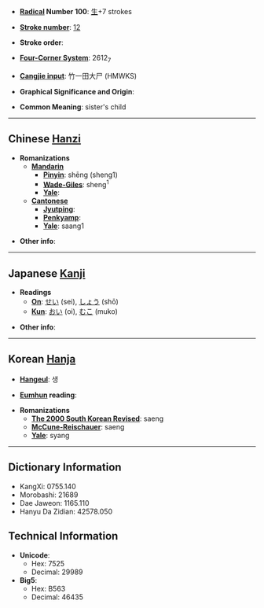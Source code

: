 * '''[[Wiktionary:Chinese radical index| Radical]] Number 100''': [[Wiktionary:Chinese radical index 生|生]]+7 strokes

* '''[[Wiktionary:Chinese total strokes index|Stroke number]]''': [[Wiktionary:Chinese total strokes index 12|12]]

* '''Stroke order''': 

* '''[[Wiktionary:Chinese four corner index|Four-Corner System]]''': 2612<sub>7</sub>

* '''[[Wiktionary:Chinese Cangjie index|Cangjie input]]''': 竹一田大尸 (HMWKS)

* '''Graphical Significance and Origin''': 

* '''Common Meaning''': sister's child

----

== Chinese [[Hanzi]] ==

* '''Romanizations'''
** '''[[Mandarin]]'''
*** '''[[Pinyin]]''': shēng (sheng1)
*** '''[[Wade-Giles]]''': sheng<sup>1</sup>
*** '''[[Yale]]''': 
** '''[[Cantonese]]'''
*** '''[[Jyutping]]''':
*** '''[[Penkyamp]]''': 
*** '''[[Yale]]''': saang1

* '''Other info''': 

----

== Japanese [[Kanji]] ==

* '''Readings'''
** '''[[On]]''': [[せい]] (sei), [[しょう]] (shō)
** '''[[Kun]]''': [[おい]] (oi), [[むこ]] (muko)

* '''Other info''':  

----

== Korean [[Hanja]] ==

* '''[[Hangeul]]''': 생

* '''[[Eumhun]] reading''': 

* '''Romanizations'''
** '''[[The 2000 South Korean Revised Romanization|The 2000 South Korean Revised]]''': saeng
** '''[[McCune-Reischauer]]''': saeng
** '''[[Yale]]''': syang

----

== Dictionary Information ==

* KangXi: 0755.140
* Morobashi: 21689
* Dae Jaweon: 1165.110
* Hanyu Da Zidian: 42578.050

== Technical Information ==

* '''Unicode''':
** Hex: 7525
** Decimal: 29989
* '''Big5''':
** Hex: B563
** Decimal: 46435